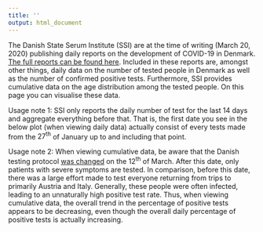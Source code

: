 ```yaml
---
title: ''
output: html_document
---
```

The Danish State Serum Institute (SSI) are at the time of writing (March 20, 2020) publishing daily reports on the development of COVID-19 in Denmark. [The full reports can be found here](https://www.ssi.dk/aktuelt/sygdomsudbrud/coronavirus/covid-19-i-danmark-epidemiologisk-overvaagningsrapport). Included in these reports are, amongst other things, daily data on the number of tested people in Denmark as well as the number of confirmed positive tests. Furthermore, SSI provides cumulative data on the age distribution among the tested people. On this page you can visualise these data.

Usage note 1: SSI only reports the daily number of test for the last 14 days and aggregate everything before that. That is, the first date you see in the below plot (when viewing daily data) actually consist of every tests made from the $27^\text{th}$ of January up to and including that point. 

Usage note 2: When viewing cumulative data, be aware that the Danish testing protocol [was changed](https://www.ssi.dk/aktuelt/nyhedsbreve/epi-nyt/2020/uge-12---2020) on the $12^\text{th}$ of March. After this date, only patients with severe symptoms are tested. In comparison, before this date, there was a large effort made to test everyone returning from trips to primarily Austria and Italy. Generally, these people were often infected, leading to an unnaturally high positive test rate. Thus, when viewing cumulative data, the overall trend in the percentage of positive tests appears to be decreasing, even though the overall daily percentage of positive tests is actually increasing.